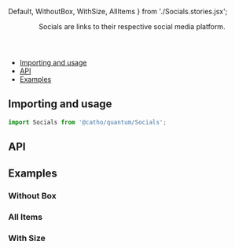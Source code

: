 


  Default,
  WithoutBox,
  WithSize,
  AllItems
} from './Socials.stories.jsx';

<Meta title="Socials" component={Socials} />

<Header title="Socials">
  Socials are links to their respective social media platform.
</Header>

- [Importing and usage](#importing)
- [API](#api)
- [Examples](#examples)

## <a id="importing"></a>Importing and usage

```js
import Socials from '@catho/quantum/Socials';
```

<Canvas>
  <Story story={Default} />
</Canvas>

## <a id="api"></a>API

<ArgsTable of={Socials} />

## <a id="examples"></a>Examples

### Without Box

<Canvas>
  <Story story={WithoutBox} />
</Canvas>

### All Items

<Canvas>
  <Story story={AllItems} />
</Canvas>

### With Size

<Canvas>
  <Story story={WithSize} />
</Canvas>






